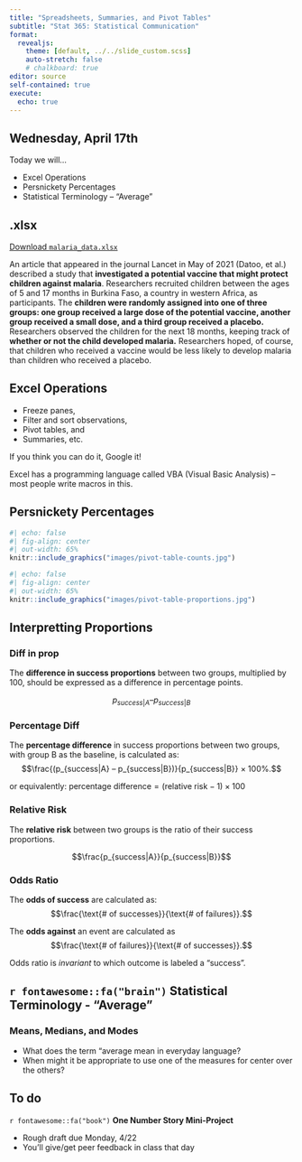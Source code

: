 ```yaml
---
title: "Spreadsheets, Summaries, and Pivot Tables"
subtitle: "Stat 365: Statistical Communication"
format: 
  revealjs:
    theme: [default, ../../slide_custom.scss]
    auto-stretch: false
    # chalkboard: true
editor: source
self-contained: true
execute:
  echo: true
---
```


## Wednesday, April 17th

Today we will...

+ Excel Operations
+ Persnickety Percentages
+ Statistical Terminology -- "Average"

## .xlsx

[Download `malaria_data.xlsx`](data/malaria_data.xlsx)

An article that appeared in the journal Lancet in May of 2021 (Datoo, et al.) described a study that **investigated a potential vaccine that might protect children against malaria**. Researchers
recruited children between the ages of 5 and 17 months in Burkina Faso, a country in western Africa, as participants. The **children were randomly assigned into one of three groups: one group received a large dose of the potential vaccine, another group received a small dose, and a third group received a placebo.** Researchers observed the children for the next 18 months, keeping track of **whether or not the child developed malaria.** Researchers hoped, of course, that children who received a vaccine would be less likely to develop malaria than children who received a placebo.

## Excel Operations

+ Freeze panes,
+ Filter and sort observations,
+ Pivot tables, and
+ Summaries, etc.

If you think you can do it, Google it!

Excel has a programming language called VBA (Visual Basic Analysis) -- most people write macros in this.

## Persnickety Percentages

```r
#| echo: false
#| fig-align: center
#| out-width: 65%
knitr::include_graphics("images/pivot-table-counts.jpg")
```

```r
#| echo: false
#| fig-align: center
#| out-width: 65%
knitr::include_graphics("images/pivot-table-proportions.jpg")
```

## Interpretting Proportions

::: panel-tabset
### Diff in prop

The **difference in success proportions** between two groups, multiplied by 100, should be expressed as a difference in percentage points.

$$p_{success|A} – p_{success|B}$$

### Percentage Diff
The **percentage difference** in success proportions between two groups, with group B as the baseline, is calculated as: 
$$\frac{(p_{success|A} – p_{success|B})}{p_{success|B}} × 100%.$$

or equivalently: $\text{percentage difference} = (\text{relative risk} - 1) \times 100$

### Relative Risk

The **relative risk** between two groups is the ratio of their success proportions.

$$\frac{p_{success|A}}{p_{success|B}}$$

### Odds Ratio

The **odds of success** are calculated as: 
$$\frac{\text{# of successes}}{\text{# of failures}}.$$

The **odds against** an event are calculated as
 $$\frac{\text{# of failures}}{\text{# of successes}}.$$

Odds ratio is *invariant* to which outcome is labeled a "success".

:::

## `r fontawesome::fa("brain")` Statistical Terminology - "Average" 
### Means, Medians, and Modes

+ What does the term "average mean in everyday language?
+ When might it be appropriate to use one of the measures for center over the others?


## To do

`r fontawesome::fa("book")` **One Number Story Mini-Project**

- Rough draft due Monday, 4/22
- You'll give/get peer feedback in class that day
